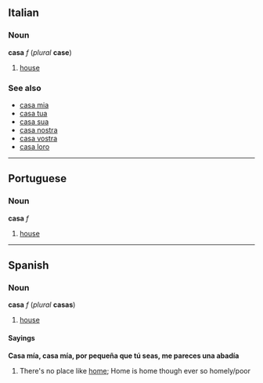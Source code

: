 ==Italian==
===Noun===
'''casa''' ''f'' (''plural'' '''case''')

#[[house]]

===See also===
*[[casa mia]]
*[[casa tua]]
*[[casa sua]]
*[[casa nostra]]
*[[casa vostra]]
*[[casa loro]]

----
==Portuguese==
===Noun===
'''casa''' ''f''

#[[house]]

----
==Spanish==
===Noun===
'''casa''' ''f'' (''plural'' '''casas''')

#[[house]]

====Sayings====
'''Casa mía, casa mía, por pequeña que tú seas, me pareces una abadía'''

#There's no place like [[home]]; Home is home though ever so homely/poor 
<!--the French does not belong on this page
*French: À chaque [[oiseau]] son [[nid]] paraît beau.
-->